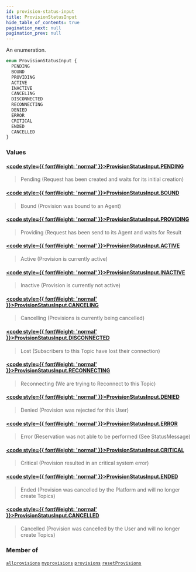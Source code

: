```yaml
---
id: provision-status-input
title: ProvisionStatusInput
hide_table_of_contents: true
pagination_next: null
pagination_prev: null
---
```








An enumeration.

```graphql
enum ProvisionStatusInput {
  PENDING
  BOUND
  PROVIDING
  ACTIVE
  INACTIVE
  CANCELING
  DISCONNECTED
  RECONNECTING
  DENIED
  ERROR
  CRITICAL
  ENDED
  CANCELLED
}
```


### Values

#### [<code style={{ fontWeight: 'normal' }}>ProvisionStatusInput.<b>PENDING</b></code>](#) 
> Pending (Request has been created and waits for its initial creation)
> 

#### [<code style={{ fontWeight: 'normal' }}>ProvisionStatusInput.<b>BOUND</b></code>](#) 
> Bound (Provision was bound to an Agent)
> 

#### [<code style={{ fontWeight: 'normal' }}>ProvisionStatusInput.<b>PROVIDING</b></code>](#) 
> Providing (Request has been send to its Agent and waits for Result
> 

#### [<code style={{ fontWeight: 'normal' }}>ProvisionStatusInput.<b>ACTIVE</b></code>](#) 
> Active (Provision is currently active)
> 

#### [<code style={{ fontWeight: 'normal' }}>ProvisionStatusInput.<b>INACTIVE</b></code>](#) 
> Inactive (Provision is currently not active)
> 

#### [<code style={{ fontWeight: 'normal' }}>ProvisionStatusInput.<b>CANCELING</b></code>](#) 
> Cancelling (Provisions is currently being cancelled)
> 

#### [<code style={{ fontWeight: 'normal' }}>ProvisionStatusInput.<b>DISCONNECTED</b></code>](#) 
> Lost (Subscribers to this Topic have lost their connection)
> 

#### [<code style={{ fontWeight: 'normal' }}>ProvisionStatusInput.<b>RECONNECTING</b></code>](#) 
> Reconnecting (We are trying to Reconnect to this Topic)
> 

#### [<code style={{ fontWeight: 'normal' }}>ProvisionStatusInput.<b>DENIED</b></code>](#) 
> Denied (Provision was rejected for this User)
> 

#### [<code style={{ fontWeight: 'normal' }}>ProvisionStatusInput.<b>ERROR</b></code>](#) 
> Error (Reservation was not able to be performed (See StatusMessage)
> 

#### [<code style={{ fontWeight: 'normal' }}>ProvisionStatusInput.<b>CRITICAL</b></code>](#) 
> Critical (Provision resulted in an critical system error)
> 

#### [<code style={{ fontWeight: 'normal' }}>ProvisionStatusInput.<b>ENDED</b></code>](#) 
> Ended (Provision was cancelled by the Platform and will no longer create Topics)
> 

#### [<code style={{ fontWeight: 'normal' }}>ProvisionStatusInput.<b>CANCELLED</b></code>](#) 
> Cancelled (Provision was cancelled by the User and will no longer create Topics)
> 



### Member of

[`allprovisions`](/docs/schemas/arkitekt/queries/allprovisions)  <Badge class="secondary" text="query"/><Bullet />[`myprovisions`](/docs/schemas/arkitekt/queries/myprovisions)  <Badge class="secondary" text="query"/><Bullet />[`provisions`](/docs/schemas/arkitekt/queries/provisions)  <Badge class="secondary" text="query"/><Bullet />[`resetProvisions`](/docs/schemas/arkitekt/mutations/reset-provisions)  <Badge class="secondary" text="mutation"/>



